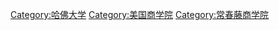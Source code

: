 [[Category:哈佛大学|Category:哈佛大学]]
[[Category:美国商学院|Category:美国商学院]]
[[Category:常春藤商学院|Category:常春藤商学院]]
